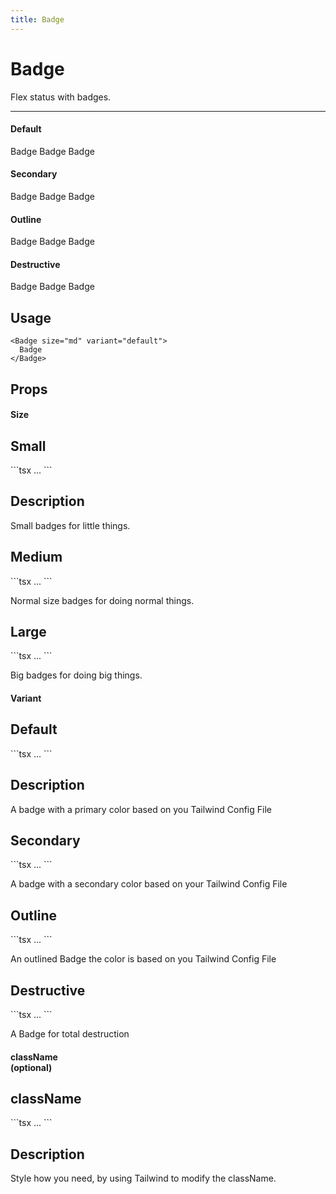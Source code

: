```yaml
---
title: Badge
---
```


# Badge

Flex status with badges.

---


#### Default

<div className="flex w-1/2 justify-between gap-5">
  <Badge size="lg" variant="default">
    Badge
  </Badge>
  <Badge size="md" variant="default">
    Badge
  </Badge>
  <Badge size="sm" variant="default">
    Badge
  </Badge>
</div>

#### Secondary

<div className="flex w-1/2 justify-between gap-5">
  <Badge size="lg" variant="secondary">
    Badge
  </Badge>
  <Badge size="md" variant="secondary">
    Badge
  </Badge>
  <Badge size="sm" variant="secondary">
    Badge
  </Badge>
</div>

#### Outline

<div className="flex w-1/2 justify-between gap-5">
  <Badge size="lg" variant="outline">
    Badge
  </Badge>
  <Badge size="md" variant="outline">
    Badge
  </Badge>
  <Badge size="sm" variant="outline">
    Badge
  </Badge>
</div>

#### Destructive

<div className="flex w-1/2 justify-between gap-5">
  <Badge size="lg" variant="destructive">
    Badge
  </Badge>
  <Badge size="md" variant="destructive">
    Badge
  </Badge>
  <Badge size="sm" variant="destructive">
    Badge
  </Badge>
</div>

## Usage

```tsx
<Badge size="md" variant="default">
  Badge
</Badge>
```

## Props

#### Size

<div className="flex justify-between gap-3 my-10">
  <div className="flex flex-col w-1/2">
    <h2 className="text-center underline">Small</h2>
    ```tsx
    <Badge size="sm" variant="default">
      ...
    </Badge>
    ```
  </div>
  <div className="flex flex-col w-1/2 ">
    <h2 className="text-center underline">Description</h2>
    <p className="flex mt-6 px-4">Small badges for little things.</p>
  </div>
</div>

<div className="flex justify-between gap-3 my-10">
  <div className="flex flex-col w-1/2">
    <h2 className="text-center underline">Medium</h2>
    ```tsx
    <Badge size="md" variant="default">
      ...
    </Badge>
    ```
  </div>
  <div className="flex flex-col w-1/2 mt-6">
    <p className="flex mt-5 px-4">Normal size badges for doing normal things.</p>
  </div>
</div>

<div className="flex justify-between gap-3 my-10">
  <div className="flex flex-col w-1/2">
    <h2 className="text-center underline">Large</h2>
    ```tsx
    <Badge size="lg" variant="default">
      ...
    </Badge>
    ```
  </div>
  <div className="flex flex-col w-1/2 mt-6">
    <p className="flex mt-5 px-4">Big badges for doing big things.</p>
  </div>
</div>

#### Variant

<div className="flex justify-between gap-3 my-10">
  <div className="flex flex-col w-1/2">
    <h2 className="text-center underline">Default</h2>
    ```tsx
    <Badge size="md" variant="default">
      ...
    </Badge>
    ```
  </div>
  <div className="flex flex-col w-1/2 ">
    <h2 className="text-center underline">Description</h2>
    <p className="flex mt-6 px-4">A badge with a primary color based on you Tailwind Config File</p>
  </div>
</div>

<div className="flex justify-between gap-3 my-10">
  <div className="flex flex-col w-1/2">
    <h2 className="text-center underline">Secondary</h2>
    ```tsx
    <Badge size="medium" variant="secondary">
      ...
    </Badge>
    ```
  </div>
  <div className="flex flex-col w-1/2 mt-6">
    <p className="flex mt-5 px-4">A badge with a secondary color based on your Tailwind Config File</p>
  </div>
</div>

<div className="flex justify-between gap-3 my-10">
  <div className="flex flex-col w-1/2">
    <h2 className="text-center underline">Outline</h2>
    ```tsx
    <Badge size="medium" variant="outline">
      ...
    </Badge>
    ```
  </div>
  <div className="flex flex-col w-1/2 mt-6">
    <p className="flex mt-5 px-4">An outlined Badge the color is based on you Tailwind Config File</p>
  </div>
</div>

<div className="flex justify-between gap-3 my-10">
  <div className="flex flex-col w-1/2">
    <h2 className="text-center underline">Destructive</h2>
    ```tsx
    <Badge size="lg" variant="destructive">
      ...
    </Badge>
    ```
  </div>
  <div className="flex flex-col w-1/2 mt-6">
    <p className="flex mt-5 px-4">A Badge for total destruction</p>
  </div>
</div>

#### className <br /> (optional)

<div className="flex justify-between gap-3 my-10">
  <div className="flex flex-col w-1/2">
    <h2 className="text-center underline">className</h2>
    ```tsx
    <Badge className="...">...</Badge>
    ```
  </div>
  <div className="flex flex-col w-1/2">
    <h2 className="text-center underline">Description</h2>
    <p className="flex mt-5 px-4">Style how you need, by using Tailwind to modify the className.</p>
  </div>
</div>
